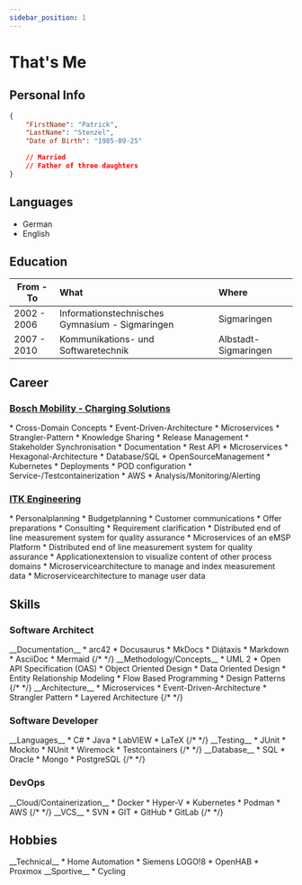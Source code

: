 ```yaml
---
sidebar_position: 1
---
```


# That's Me

## Personal Info
``` json
{
    "FirstName": "Patrick",
    "LastName": "Stenzel",
    "Date of Birth": "1985-09-25"

    // Married
    // Father of three daughters
}
```
## Languages
* German
* English

## Education
| **From - To** | **What**                                         | **Where**             |
|---------------|:-------------------------------------------------|:----------------------|
| 2002 - 2006   | Informationstechnisches Gymnasium - Sigmaringen  | Sigmaringen           |
| 2007 - 2010   | Kommunikations- und Softwaretechnik              | Albstadt-Sigmaringen  |

## Career
### [Bosch Mobility - Charging Solutions](https://www.bosch.de/)


<Timeline variant="success-dark" horizontal>
  <TimelineItem variant='success' align='right' >
    <TimelineCareerHeaderItem icon='fa-compass-drafting' position='Solution Architect' location='Feuerbach' employeer='Bosch Mobility GmbH' fromDate='06.2024'/>
    * Cross-Domain Concepts
    * Event-Driven-Architecture
    * Microservices
    * Strangler-Pattern
    * Knowledge Sharing
    * Release Management
    * Stakeholder Synchronisation
    * Documentation
  </TimelineItem>

  <TimelineItem variant='success' align='left' >
    <TimelineCareerHeaderItem icon='fa-code' position='Software Developer' location='Feuerbach' employeer='Bosch Mobility GmbH' fromDate='10.2022' />
    * Rest API
    * Microservices
    * Hexagonal-Architecture
    * Database/SQL
    * OpenSourceManagement
  </TimelineItem>

  <TimelineItem variant='success' align='right' >
    <TimelineCareerHeaderItem icon='fa-terminal' position='DevOps' location='Feuerbach' employeer='Bosch Mobility GmbH' fromDate='10.2022'/>
    * Kubernetes
      * Deployments
      * POD configuration
    * Service-/Testcontainerization
    * AWS
    * Analysis/Monitoring/Alerting
  </TimelineItem>
</Timeline>

### [ITK Engineering](https://www.itk-engineering.de/)

<Timeline variant="info-light" horizontal>
  <TimelineItem variant='info' align='left' >
    <TimelineCareerHeaderItem icon='fa-chart-pie' position='Technical Projectlead' location='Rülzheim' employeer='ITK Engineering GmbH' fromDate='03.2017' toDate='10.2022' />
    * Personalplanning
    * Budgetplanning
    * Customer communications
  </TimelineItem>
  <TimelineItem variant='info' align='right' >
    <TimelineCareerHeaderItem icon='fa-comments-dollar' position='Sales Support' location='Rülzheim' employeer='ITK Engineering GmbH' fromDate='03.2017' toDate='10.2022' />
    * Offer preparations
    * Consulting
    * Requirement clarification
  </TimelineItem>
  <TimelineItem variant='info' align='left' >
    <TimelineCareerHeaderItem icon='fa-code' position='Solution Architect' location='Rülzheim' employeer='ITK Engineering GmbH' fromDate='11.2015' toDate='10.2022' />
    * Distributed end of line measurement system for quality assurance
  </TimelineItem>
  <TimelineItem variant='info' align='right' >
    <TimelineCareerHeaderItem icon='fa-code' position='Software Developer' location='Rülzheim' employeer='ITK Engineering GmbH' fromDate='08.2012' toDate='10.2022' />
    * Microservices of an eMSP Platform
    * Distributed end of line measurement system for quality assurance
    * Applicationextension to visualize content of other process domains
    * Microservicearchitecture to manage and index measurement data
    * Microservicearchitecture to manage user data
  </TimelineItem>

</Timeline>


## Skills

### Software Architect
<Columns>
  <Column className='text--left'>
    <Card shadow='tl'>
        <CardHeader>
        <FAIcon icon="fa-solid fa-pen" size="2x" /> __Documentation__
        </CardHeader>
        <CardBody>
            * arc42
            * Docusaurus
            * MkDocs
            * Diátaxis
            * Markdown
            * AsciiDoc
            * Mermaid
        </CardBody>
        <CardFooter>
        {/* <!-- <button className='button button--secondary button--block'>See All</button> --> */}
        </CardFooter>
    </Card>
  </Column>
  <Column className='text--justify'>
    <Card shadow='tl'>
        <CardHeader>
        <FAIcon icon="fa-solid fa-compass-drafting" size="2x" /> __Methodology/Concepts__
        </CardHeader>
        <CardBody>
            * UML 2
            * Open API Specification (OAS)
            * Object Oriented Design
            * Data Oriented Design
            * Entity Relationship Modeling
            * Flow Based Programming
            * Design Patterns
        </CardBody>
        <CardFooter>
        {/* <!-- <button className='button button--secondary button--block'>See All</button> --> */}
        </CardFooter>
    </Card>
  </Column>
  <Column className='text--justify'>
    <Card shadow='tl'>
        <CardHeader>
        <FAIcon icon="fa-solid fa-trowel-bricks" size="2x" /> __Architecture__
        </CardHeader>
        <CardBody>
            * Microservices
            * Event-Driven-Architecture
            * Strangler Pattern
            * Layered Architecture
        </CardBody>
        <CardFooter>
        {/* <!-- <button className='button button--secondary button--block'>See All</button> --> */}
        </CardFooter>
    </Card>
  </Column>
</Columns>
<br/>

### Software Developer
<Columns>
  <Column className='text--left'>
    <Card shadow='tl'>
        <CardHeader>
        <FAIcon icon="fa-solid fa-code" size="2x" /> __Languages__
        </CardHeader>
        <CardBody>
            * C#
            * Java
            * LabVIEW
            * LaTeX
        </CardBody>
        <CardFooter>
        {/* <!-- <button className='button button--secondary button--block'>See All</button> --> */}
        </CardFooter>
    </Card>
  </Column>
  <Column className='text--justify'>
    <Card shadow='tl'>
        <CardHeader>
        <FAIcon icon="fa-solid fa-flask" size="2x" /> __Testing__
        </CardHeader>
        <CardBody>
            * JUnit
            * Mockito
            * NUnit
            * Wiremock
            * Testcontainers
        </CardBody>
        <CardFooter>
        {/* <!-- <button className='button button--secondary button--block'>See All</button> --> */}
        </CardFooter>
    </Card>
  </Column>
  <Column className='text--justify'>
    <Card shadow='tl'>
        <CardHeader>
        <FAIcon icon="fa-solid fa-database" size="2x" /> __Database__
        </CardHeader>
        <CardBody>
            * SQL
            * Oracle
            * Mongo
            * PostgreSQL
        </CardBody>
        <CardFooter>
        {/* <!-- <button className='button button--secondary button--block'>See All</button> --> */}
        </CardFooter>
    </Card>
  </Column>
</Columns>

<br/>

### DevOps
<Columns>
  <Column className='text--left'>
    <Card shadow='tl'>
        <CardHeader>
        <FAIcon icon="fa-solid fa-cloud" size="2x" /> __Cloud/Containerization__
        </CardHeader>
        <CardBody>
            * Docker
            * Hyper-V
            * Kubernetes
            * Podman
            * AWS
        </CardBody>
        <CardFooter>
        {/* <!-- <button className='button button--secondary button--block'>See All</button> --> */}
        </CardFooter>
    </Card>
  </Column>
  <Column className='text--justify'>
      <Card shadow='tl'>
        <CardHeader>
        <FAIcon icon="fa-solid fa-code-merge" size="2x" /> __VCS__
        </CardHeader>
        <CardBody>
            * SVN
            * GIT
              * GitHub
              * GitLab
        </CardBody>
        <CardFooter>
        {/* <!-- <button className='button button--secondary button--block'>See All</button> --> */}
        </CardFooter>
    </Card>
  </Column>
  <Column className='text--justify' />
</Columns>

## Hobbies

<Columns>
  <Column>
    <Card shadow='tl'>
      <CardHeader>
        <FAIcon icon='fa-solid fa-gears' size="2x" /> __Technical__
      </CardHeader>
      <CardBody>
        * Home Automation
          * Siemens LOGO!8
          * OpenHAB
        * Proxmox
      </CardBody>
    </Card>
  </Column>
  <Column>
      <Card shadow='tl'>
      <CardHeader>
        <FAIcon icon='fa-solid fa-person-biking' size="2x" /> __Sportive__
      </CardHeader>
      <CardBody>
        * Cycling
      </CardBody>
      </Card>
  </Column>
  <Column />
</Columns>
